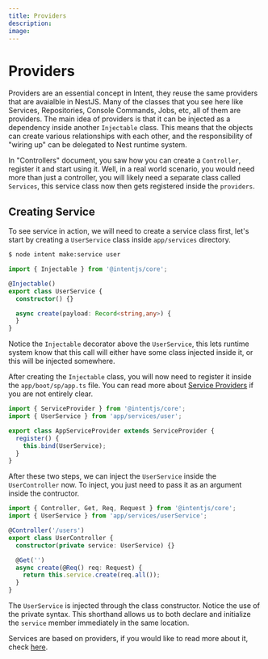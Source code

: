 ```yaml
---
title: Providers
description:
image:
---
```


# Providers

Providers are an essential concept in Intent, they reuse the same providers that are avaialble in NestJS. Many of the classes that you see here like
Services, Repositories, Console Commands, Jobs, etc, all of them are providers. The main idea of providers is that it can be injected as a dependency inside another `Injectable` class.
This means that the objects can create various relationships with each other, and the responsibility of "wiring up" can be delegated to Nest runtime system.

In "Controllers" document, you saw how you can create a `Controller`, register it and start using it. Well, in a real world scenario, you would need more than just a controller,
you will likely need a separate class called `Services`, this service class now then gets registered inside the `providers`.

## Creating Service

To see service in action, we will need to create a service class first, let's start by creating a `UserService` class inside `app/services` directory.

```bash
$ node intent make:service user
```

```ts
import { Injectable } from '@intentjs/core';

@Injectable()
export class UserService {
  constructor() {}

  async create(payload: Record<string,any>) {
  }
}
```

Notice the `Injectable` decorator above the `UserService`, this lets runtime system know that this call will either have some class injected inside it, or this will be injected somewhere.

After creating the `Injectable` class, you will now need to register it inside the `app/boot/sp/app.ts` file. You can read more about
[Service Providers](/service-providers) if you are not entirely clear.

```ts
import { ServiceProvider } from '@intentjs/core';
import { UserService } from 'app/services/user';

export class AppServiceProvider extends ServiceProvider {
  register() {
    this.bind(UserService);
  }
}
```

After these two steps, we can inject the `UserService` inside the `UserController` now. To inject, you just need to pass it as an argument inside the contructor.

```ts
import { Controller, Get, Req, Request } from '@intentjs/core';
import { UserService } from 'app/services/userService';

@Controller('/users')
export class UserController {
  constructor(private service: UserService) {}

  @Get('')
  async create(@Req() req: Request) {
    return this.service.create(req.all());
  }
}
```

The `UserService` is injected through the class constructor. Notice the use of the private syntax. This shorthand allows us to both declare and initialize the `service` member immediately in the same location.

Services are based on providers, if you would like to read more about it, check [here](/providers).